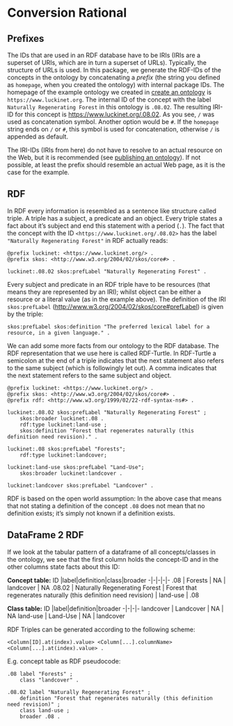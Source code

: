 # Conversion Rational



## Prefixes

The IDs that are used in an RDF database have to be IRIs (IRIs are a superset of URIs, which are in turn a superset of URLs). Typically, the structure of URLs is used. In this package, we generate the RDF-IDs of the concepts in the ontology by concatenating a _prefix_ (the string you defined as `homepage`, when you created the ontology) with internal package IDs. The homepage of the example ontology we created in [create an ontology](create_an_ontology.html) is `https://www.luckinet.org`. The internal ID of the concept with the label `Naturally Regenerating Forest` in this ontology is `.08.02`. The resulting IRI-ID for this concept is <https://www.luckinet.org/.08.02>. As you see, `/` was used as concatenation symbol. Another option would be `#`. If the `homepage` string ends on `/` or `#`, this symbol is used for concatenation, otherwise `/` is appended as default. 

The IRI-IDs (IRIs from here) do not have to resolve to an actual resource on the Web, but it is recommended (see [publishing an ontology](publishing_an_ontology.html)). If not possible, at least the prefix should resemble an actual Web page, as it is the case for the example. 

## RDF

In RDF every information is resembled as a sentence like structure called triple. A triple has a subject, a predicate and an object. Every triple states a fact about it's subject and end this statement with a period (`.`). The fact that the concept with the ID `<https://www.luckinet.org/.08.02>` has the label `"Naturally Regenerating Forest"` in RDF actually reads:

```
@prefix luckinet: <https://www.luckinet.org/> .
@prefix skos: <http://www.w3.org/2004/02/skos/core#> .

luckinet:.08.02 skos:prefLabel "Naturally Regenerating Forest" .
```

Every subject and predicate in an RDF triple have to be resources (that means they are represented by an IRI); whilst object can be either a resource or a literal value (as in the example above). The definition of the IRI `skos:prefLabel` (<http://www.w3.org/2004/02/skos/core#prefLabel>) is given by the triple:

```
skos:prefLabel skos:definition "The preferred lexical label for a resource, in a given language." .
```

We can add some more facts from our ontology to the RDF database. The RDF representation that we use here is called RDF-Turtle. In RDF-Turtle a semicolon at the end of a triple indicates that the next statement also refers to the same subject (which is followingly let out). A comma indicates that the next statement refers to the same subject and object.

```
@prefix luckinet: <https://www.luckinet.org/> .
@prefix skos: <http://www.w3.org/2004/02/skos/core#> .
@prefix rdf: <http://www.w3.org/1999/02/22-rdf-syntax-ns#> .

luckinet:.08.02 skos:prefLabel "Naturally Regenerating Forest" ;    
    skos:broader luckinet:.08 .
    rdf:type luckinet:land-use ;
    skos:definition "Forest that regenerates naturally (this definition need revision)." . 

luckinet:.08 skos:prefLabel "Forests";
    rdf:type luckinet:landcover;

luckinet:land-use skos:prefLabel "Land-Use";
    skos:broader luckinet:landcover .

luckinet:landcover skos:prefLabel "Landcover" .
```
RDF is based on the open world assumption: In the above case that means that not stating a definition of the concept `.08` does not mean that no definition exists; it's simply not known if a definition exists.

## DataFrame 2 RDF

If we look at the tabular pattern of a dataframe of all concepts/classes in the ontology, we see that the first column holds the concept-ID and in the other columns state facts about this ID:


__Concept table:__
ID |label|definition|class|broader
-|-|-|-|-
.08 | Forests | NA | landcover | NA
.08.02 | Naturally Regenerating Forest | Forest that regenerates naturally (this definition need revision) | land-use | .08

__Class table:__
ID |label|definition|broader
-|-|-|-
landcover | Landcover | NA | NA
land-use | Land-Use | NA | landcover

RDF Triples can be generated according to the following scheme: 

```
<Column[ID].at(index).value> <Column[...].columnName> <Column[...].at(index).value> .
```

E.g. concept table as RDF pseudocode:

```
.08 label "Forests" ;
    class "landcover" .

.08.02 label "Naturally Regenerating Forest" ;
    definition "Forest that regenerates naturally (this definition need revision)" ;
    class land-use ;
    broader .08 .
```